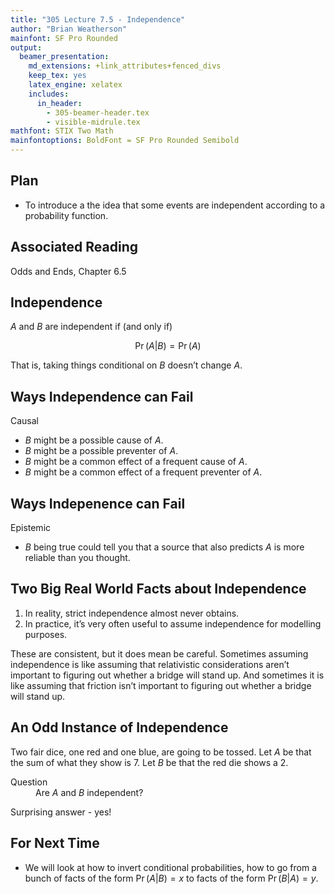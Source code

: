 ```yaml
---
title: "305 Lecture 7.5 - Independence"
author: "Brian Weatherson"
mainfont: SF Pro Rounded
output:
  beamer_presentation:
    md_extensions: +link_attributes+fenced_divs
    keep_tex: yes
    latex_engine: xelatex
    includes:
      in_header: 
        - 305-beamer-header.tex
        - visible-midrule.tex
mathfont: STIX Two Math
mainfontoptions: BoldFont = SF Pro Rounded Semibold
---
```


## Plan

- To introduce a the idea that some events are independent according to a probability function.

## Associated Reading

Odds and Ends, Chapter 6.5

## Independence

$A$ and $B$ are independent if (and only if)

$$
\Pr(A | B) = \Pr(A)
$$

That is, taking things conditional on $B$ doesn't change $A$.

## Ways Independence can Fail

Causal

- $B$ might be a possible cause of $A$. \pause
- $B$ might be a possible preventer of $A$. \pause
- $B$ might be a common effect of a frequent cause of $A$. \pause
- $B$ might be a common effect of a frequent preventer of $A$.

## Ways Indepenence can Fail

Epistemic

- $B$ being true could tell you that a source that also predicts $A$ is more reliable than you thought.

## Two Big Real World Facts about Independence

1. In reality, strict independence almost never obtains. \pause
2. In practice, it's very often useful to assume independence for modelling purposes. \pause

These are consistent, but it does mean be careful. Sometimes assuming independence is like assuming that relativistic considerations aren't important to figuring out whether a bridge will stand up. And sometimes it is like assuming that friction isn't important to figuring out whether a bridge will stand up.

## An Odd Instance of Independence

Two fair dice, one red and one blue, are going to be tossed. Let $A$ be that the sum of what they show is 7. Let $B$ be that the red die shows a 2.

Question
:    Are $A$ and $B$ independent? \pause

Surprising answer - yes!

## For Next Time

- We will look at how to invert conditional probabilities, how to go from a bunch of facts of the form $\Pr(A | B) = x$ to facts of the form $\Pr(B | A) = y$.
